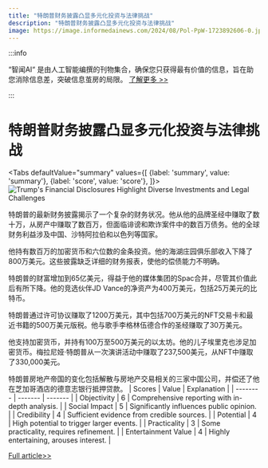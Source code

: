 ```yaml
---
title: "特朗普财务披露凸显多元化投资与法律挑战"
description: "特朗普财务披露凸显多元化投资与法律挑战"
image: https://image.informedainews.com/2024/08/Pol-PpW-1723892606-0.jpg
---
```



:::info

“智闻AI“ 是由人工智能编撰的刊物集合，确保您只获得最有价值的信息，旨在助您消除信息差，突破信息茧房的局限。  [了解更多 >>](/)

:::

# 特朗普财务披露凸显多元化投资与法律挑战


<Tabs
	defaultValue="summary"
	values={[
	{label: 'summary', value: 'summary'},
	{label: 'score', value: 'score'},
]}>
<TabItem value="summary">
<img
  src="https://image.informedainews.com/2024/08/Pol-PpW-1723892606-0.jpg"
  alt="Trump's Financial Disclosures Highlight Diverse Investments and Legal Challenges"
/>



特朗普的最新财务披露揭示了一个复杂的财务状况。他从他的品牌圣经中赚取了数十万，从房产中赚取了数百万，但面临诽谤和欺诈案件中的数百万债务。他的全球财务利益涉及中国、沙特阿拉伯和以色列等国家。

他持有数百万的加密货币和六位数的金条投资。他的海湖庄园俱乐部收入下降了800万美元。这些披露缺乏详细的财务报表，使他的偿债能力不明确。

特朗普的财富增加到65亿美元，得益于他的媒体集团的Spac合并，尽管其价值此后有所下降。他的竞选伙伴JD Vance的净资产为400万美元，包括25万美元的比特币。

特朗普通过许可协议赚取了1200万美元，其中包括700万美元的NFT交易卡和最近书籍的500万美元版税。他与歌手李格林伍德合作的圣经赚取了30万美元。

他支持加密货币，并持有100万至500万美元的以太坊。他的儿子埃里克也涉足加密货币。梅拉尼娅·特朗普从一次演讲活动中赚取了237,500美元，从NFT中赚取了330,000美元。

特朗普房地产帝国的变化包括解散与房地产交易相关的三家中国公司，并偿还了他在芝加哥酒店的德意志银行抵押贷款。
</TabItem>
<TabItem value="score">
	| Scores     | Value   | Explanation |
	| -------- | ------- | ------- |
	| Objectivity  | 6    | Comprehensive reporting with in-depth analysis.    |
	| Social Impact | 5     | Significantly influences public opinion.    |
	| Credibility    | 4    | Sufficient evidence from credible sources.    |
	| Potential    | 4    | High potential to trigger larger events.    |
	| Practicality    | 3    | Some practicality, requires refinement.    |
	| Entertainment Value    | 4    | Highly entertaining, arouses interest.    |
</TabItem>
</Tabs>

[Full article>>](https://www.theguardian.com/us-news/article/2024/aug/16/trump-civil-penalties-finance-disclosure)
